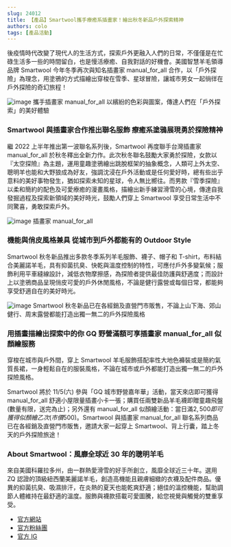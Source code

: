 ```yaml
---
slug: 24012
title: 【產品】Smartwool攜手療癒系插畫家！繪出秋冬新品戶外探索精神
authors: colo
tags: [產品活動]
---
```


後疫情時代改變了現代人的生活方式，探索戶外更融入人們的日常，不僅僅是在忙碌生活多一些的時間留白，也是慢活療癒、自我對話的好機會。美國智慧羊毛領導品牌 Smartwool 今年冬季再次與知名插畫家 manual_for_all 合作，以「戶外探險」為理念，用塗鴉的方式描繪出穿梭在雪季、星球冒險，讓城市男女一起徜徉在戶外探險的奇幻旅程！

<!--truncate-->

![image](https://cdntwrunning.biji.co/800_ec3e3b3d64720e7624f1b8942fb0ecc7.jpg)
攜手插畫家 manual_for_all 以繽紛的色彩與圖案，傳達人們在「戶外探索」的美好體驗

### Smartwool 與插畫家合作推出聯名服飾 療癒系塗鴉展現勇於探險精神

繼 2022 上半年推出第一波聯名系列後，Smartwool 再度聯手台灣插畫家 manual_for_all 於秋冬釋出全新力作。此次秋冬聯名鼓勵大家勇於探險，女款以『太空探險』為主題，運用童趣塗鴉繪出跳脫框架的抽象概念，人類可上外太空、聰明羊也能和大野狼成為好友，強調沈浸在戶外活動或是任何愛好時，總有些出乎意料的美好事物發生，猶如探索未知的星球，令人無比嚮往。而男款『雪季探險』以柔和簡約的配色及可愛療癒的漫畫風格，描繪出新手練習滑雪的心境，傳達自我發掘過程及探索新領域的美好時光，鼓勵人們穿上 Smartwool 享受日常生活中不同驚喜，勇敢探索戶外。

![image](https://cdntwrunning.biji.co/800_310d243fd6ed4f4ef91fec732dfe7208.png)
插畫家 manual_for_all

### 機能與俏皮風格兼具 從城市到戶外都能有的 Outdoor Style

Smartwool 秋冬新品推出多款冬季系列羊毛服飾、襪子、帽子和 T-shirt，布料結合美麗諾羊毛，具有抑菌抗臭、快乾與溫度控制的特性，可應付戶外多變氣候；服飾利用平車縫線設計，減低衣物摩擦感，為探險者提供最佳防護與舒適度；而設計上以塗鴉商品呈現俏皮可愛的戶外休閒風格，不論是健行露營或每個日常，都能夠享受舒適自在的美好時光。

![image](https://cdntwrunning.biji.co/800_211d63cbe404c8bd1fd9ad7bb71e3580.jpg)
Smartwool 秋冬新品已在各經銷及直營門市販售，不論上山下海、郊山健行、周末露營都能打造出獨一無二的戶外探險風格

### 用插畫描繪出探索中的你 GQ 野營滿額可享插畫家 manual_for_all 似顏繪服務

穿梭在城市與戶外間，穿上 Smartwool 羊毛服飾搭配率性大地色褲裝或是簡約氣質長裙，一身輕鬆自在的服裝風格，不論在城市或戶外都能打造出獨一無二的戶外探險風格。

Smartwool 將於 11/5(六) 參與「GQ 城市野營嘉年華」活動，當天來店即可獲得 manual_for_all 舒適小屋限量插畫小卡一張；購買任兩雙新品羊毛襪即贈童趣飛盤(數量有限，送完為止)；另外還有 manual_for_all 似顏繪活動：當日滿$2,500 即可獲得似顏繪乙次(市價$500)。Smartwool 與插畫家 manual_for_all 聯名系列商品已在各經銷及直營門市販售，邀請大家一起穿上 Smartwool、背上行囊，踏上冬天的戶外探險旅途！

### About Smartwool：風靡全球近 30 年的聰明羊毛

來自美國科羅拉多州，由一群熱愛滑雪的好手所創立，風靡全球近三十年。選用 ZQ 認證的頂級紐西蘭美麗諾羊毛，創造高機能且親膚細緻的衣襪及配件商品。優異的抑菌抗臭、吸濕排汗，在炎熱的夏天也能乾爽舒適；絕佳的溫控機能，幫助調節人體維持在最舒適的溫度。服飾與襪款搭載可愛圖騰，給您視覺與觸覺的雙重享受。

- [官方網站](https://www.starlike.com.tw/blog/brands/smartwool/)
- [官方粉絲團](https://www.facebook.com/SmartwoolTaiwan)
- [官方 IG](https://www.instagram.com/smartwool_taiwan/)
